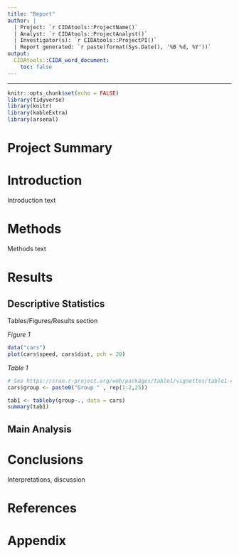 ```yaml
---
title: "Report"
author: |
  | Project: `r CIDAtools::ProjectName()`
  | Analyst: `r CIDAtools::ProjectAnalyst()`
  | Investigator(s): `r CIDAtools::ProjectPI()`
  | Report generated: `r paste(format(Sys.Date(), '%B %d, %Y'))`
output: 
  CIDAtools::CIDA_word_document:
    toc: false
---
```


---

```r
knitr::opts_chunk$set(echo = FALSE)
library(tidyverse)
library(knitr)
library(kableExtra)
library(arsenal)
```

# Project Summary

# Introduction

Introduction text

# Methods

Methods text

# Results 

## Descriptive Statistics

Tables/Figures/Results section

*Figure 1*
```r
data("cars")
plot(cars$speed, cars$dist, pch = 20)
```

*Table 1*
```r

# See https://cran.r-project.org/web/packages/table1/vignettes/table1-examples.html
cars$group <- paste0("Group " , rep(1:2,25))

tab1 <- tableby(group~., data = cars)
summary(tab1)
```


## Main Analysis

# Conclusions

Interpretations, discussion

# References

# Appendix

